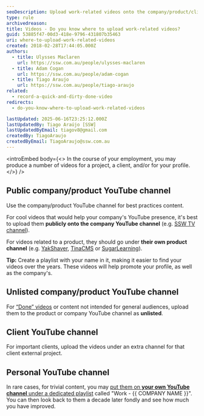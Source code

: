 ```yaml
---
seoDescription: Upload work-related videos onto the company/product/client YouTube channel for promoting their presence.
type: rule
archivedreason:
title: Videos - Do you know where to upload work-related videos?
guid: 53885f47-00d3-418e-9796-431807b35463
uri: where-to-upload-work-related-videos
created: 2018-02-28T17:44:05.000Z
authors:
  - title: Ulysses Maclaren
    url: https://ssw.com.au/people/ulysses-maclaren
  - title: Adam Cogan
    url: https://ssw.com.au/people/adam-cogan
  - title: Tiago Araujo
    url: https://ssw.com.au/people/tiago-araujo
related:
  - record-a-quick-and-dirty-done-video
redirects:
  - do-you-know-where-to-upload-work-related-videos

lastUpdated: 2025-06-16T23:25:12.000Z
lastUpdatedBy: Tiago Araújo [SSW]
lastUpdatedByEmail: tiagov8@gmail.com
createdBy: TiagoAraujo
createdByEmail: TiagoAraujo@ssw.com.au
---
```


<introEmbed
  body={<>
In the course of your employment, you may produce a number of videos for a project, a client, and/or for your profile.
  </>}
/>
## Public company/product YouTube channel

Use the company/product YouTube channel for best practices content.

For cool videos that would help your company's YouTube presence, it's best to upload them **publicly onto the company YouTube channel** (e.g. [SSW TV channel](https://www.youtube.com/channel/UCBFgwtV9lIIhvoNh0xoQ7Pg)).

For videos related to a product, they should go under **their own product channel** (e.g. [YakShaver](https://www.youtube.com/@SSWYakShaver), [TinaCMS](https://www.youtube.com/c/tinacms) or [SugarLearning](https://www.youtube.com/channel/UCBFgwtV9lIIhvoNh0xoQ7Pg)).

**Tip:** Create a playlist with your name in it, making it easier to find your videos over the years. These videos will help promote your profile, as well as the company's.

## Unlisted company/product YouTube channel

For [“Done” videos](/record-a-quick-and-dirty-done-video) or content not intended for general audiences, upload them to the product or company YouTube channel as **unlisted**.

## Client YouTube channel

For important clients, upload the videos under an extra channel for that client external project.

## Personal YouTube channel

In rare cases, for trivial content, you may [put them on **your own YouTube channel** under a dedicated playlist](https://support.google.com/youtube/answer/57792?hl=en&co=GENIE.Platform%3DDesktop) called "Work - &#123;&#123; COMPANY NAME &#125;&#125;". You can then look back to them a decade later fondly and see how much you have improved.
